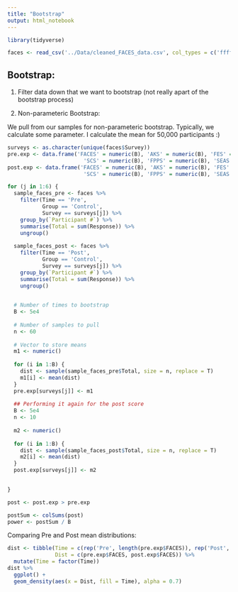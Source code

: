 ```yaml
---
title: "Bootstrap"
output: html_notebook
---
```


```r
library(tidyverse)
```


```r
faces <- read_csv('../Data/cleaned_FACES_data.csv', col_types = c('ffffdf'))
```

## Bootstrap:

1. Filter data down that we want to bootstrap (not really apart of the bootstrap process)

2. Non-parameteric Bootstrap:

We pull from our samples for non-parameteric bootstrap. Typically, we calculate some parameter. I calculate the mean for 50,000 participants :)

```r

surveys <- as.character(unique(faces$Survey))
pre.exp <- data.frame('FACES' = numeric(B), 'AKS' = numeric(B), 'FES' = numeric(B),
                        'SCS' = numeric(B), 'FPPS' = numeric(B), 'SEAS' = numeric(B))
post.exp <- data.frame('FACES' = numeric(B), 'AKS' = numeric(B), 'FES' = numeric(B),
                        'SCS' = numeric(B), 'FPPS' = numeric(B), 'SEAS' = numeric(B))

for (j in 1:6) {
  sample_faces_pre <- faces %>%
    filter(Time == 'Pre', 
           Group == 'Control',
           Survey == surveys[j]) %>%
    group_by(`Participant #`) %>%
    summarise(Total = sum(Response)) %>%
    ungroup()
  
  sample_faces_post <- faces %>%
    filter(Time == 'Post', 
           Group == 'Control',
           Survey == surveys[j]) %>%
    group_by(`Participant #`) %>%
    summarise(Total = sum(Response)) %>%
    ungroup()

  
  # Number of times to bootstrap
  B <- 5e4
  
  # Number of samples to pull
  n <- 60
  
  # Vector to store means
  m1 <- numeric()
  
  for (i in 1:B) {
    dist <- sample(sample_faces_pre$Total, size = n, replace = T)
    m1[i] <- mean(dist)
  }
  pre.exp[surveys[j]] <- m1
  
  ## Performing it again for the post score
  B <- 5e4
  n <- 10
  
  m2 <- numeric()
  
  for (i in 1:B) {
    dist <- sample(sample_faces_post$Total, size = n, replace = T)
    m2[i] <- mean(dist)
  }
  post.exp[surveys[j]] <- m2
  

}
```


```r
post <- post.exp > pre.exp

postSum <- colSums(post)
power <- postSum / B

```

Comparing Pre and Post mean distributions:

```r
dist <- tibble(Time = c(rep('Pre', length(pre.exp$FACES)), rep('Post', length(post.exp$FACES))),
               Dist = c(pre.exp$FACES, post.exp$FACES)) %>%
  mutate(Time = factor(Time))
dist %>%
  ggplot() +
  geom_density(aes(x = Dist, fill = Time), alpha = 0.7)
```

